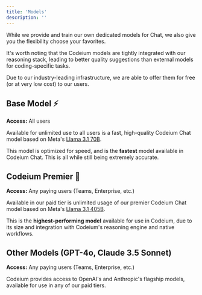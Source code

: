 ```yaml
---
title: 'Models'
description: ''
---
```


While we provide and train our own dedicated models for Chat, we also give you the flexibility choose your favorites.

It's worth noting that the Codeium models are tightly integrated with our reasoning stack, leading to better quality suggestions than external models for coding-specific tasks. 

Due to our industry-leading infrastructure, we are able to offer them for free (or at very low cost) to our users.  


## Base Model ⚡

**Access:** All users

Available for unlimited use to all users is a fast, high-quality Codeium Chat model based on Meta's [Llama 3.1 70B](https://ai.meta.com/blog/meta-llama-3-1/).

This model is optimized for speed, and is the **fastest** model available in Codeium Chat. This is all while still being extremely accurate.



## Codeium Premier 🚀


**Access:** Any paying users (Teams, Enterprise, etc.)

Available in our paid tier is unlimited usage of our premier Codeium Chat model based on Meta's [Llama 3.1 405B](https://ai.meta.com/blog/meta-llama-3-1/).

This is the **highest-performing model** available for use in Codeium, due to its size and integration with Codeium's reasoning engine and native workflows. 

## Other Models (GPT-4o, Claude 3.5 Sonnet)

**Access:** Any paying users (Teams, Enterprise, etc.)

Codeium provides access to OpenAI's and Anthropic's flagship models, available for use in any of our paid tiers. 
